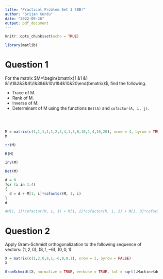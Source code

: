 ```yaml
---
title: "Practical Problem Set 3 (DB)"
author: "Srijan Kundu"
date: "2022-09-26"
output: pdf_document
---
```


```r
knitr::opts_chunk$set(echo = TRUE)
```

```r
library(matlib)
```



# Question 1
For the matrix $M=\begin{bmatrix}1 &1 &1 &1\\1&2&3&4\\1&3&6&10\\1&4&10&20\end{bmatrix}$, find the following.

  - Trace of M.
  - Rank of M.
  - Inverse of M.
  - Determinant of M using the functions `Det(A)` and 
  `cofactor(A, i, j)`.

<br><br>
```r
M = matrix(c(1,1,1,1,1,2,3,4,1,3,6,10,1,4,10,20), nrow = 4, byrow = TRUE)
M
```
```r
tr(M)
```
```r
R(M)
```
```r
inv(M)
```
```r
Det(M)
```
```r
d = 0
for (i in 1:4)
{
  d = d + M[1, i]*cofactor(M, 1, i)
}
d

#M[1, 1]*cofactor(M, 1, 1) + M[1, 2]*cofactor(M, 1, 2) + M[1, 3]*cofactor(M, 1, 3) + M[1, 4]*cofactor(M, 1, 4)
```





# Question 2
Apply Gram-Schmidt orthogonalization to the following sequence of vectors:
$(1,2,0),\;(8,1,-6),\;(0,0,1)$
<br>
```r
X = matrix(c(1,2,0,8,1,-6,0,0,1), nrow = 3, byrow = FALSE)
X
```


```r
GramSchmidt(X, normalize = TRUE, verbose = TRUE, tol = sqrt(.Machine$double.eps))
```




